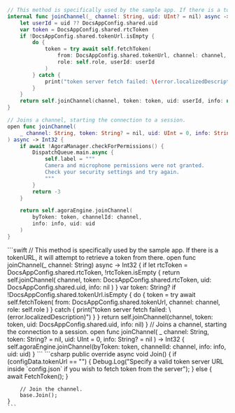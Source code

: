 
<PlatformWrapper platform="ios">

```swift
// This method is specifically used by the sample app. If there is a tokenURL, it will attempt to retrieve a token from there.
internal func joinChannel(_ channel: String, uid: UInt? = nil) async -> Int32 {
    let userId = uid ?? DocsAppConfig.shared.uid
    var token = DocsAppConfig.shared.rtcToken
    if !DocsAppConfig.shared.tokenUrl.isEmpty {
        do {
            token = try await self.fetchToken(
                from: DocsAppConfig.shared.tokenUrl, channel: channel,
                role: self.role, userId: userId
            )
        } catch {
            print("token server fetch failed: \(error.localizedDescription)")
        }
    }
    return self.joinChannel(channel, token: token, uid: userId, info: nil)
}

// Joins a channel, starting the connection to a session.
open func joinChannel(
    _ channel: String, token: String? = nil, uid: UInt = 0, info: String? = nil
) async -> Int32 {
    if await !AgoraManager.checkForPermissions() {
        DispatchQueue.main.async {
            self.label = """
            Camera and microphone permissions were not granted.
            Check your security settings and try again.
            """
        }
        return -3
    }

    return self.agoraEngine.joinChannel(
        byToken: token, channelId: channel,
        info: info, uid: uid
    )
}
```

</PlatformWrapper>

<PlatformWrapper platform="macos">
```swift
// This method is specifically used by the sample app. If there is a tokenURL, it will attempt to retrieve a token from there.
open func joinChannel(_ channel: String) async -> Int32 {
    if let rtcToken = DocsAppConfig.shared.rtcToken, !rtcToken.isEmpty {
        return self.joinChannel(
            channel, token: DocsAppConfig.shared.rtcToken,
            uid: DocsAppConfig.shared.uid, info: nil
        )
    }
    var token: String?
    if !DocsAppConfig.shared.tokenUrl.isEmpty {
        do {
            token = try await self.fetchToken(
                from: DocsAppConfig.shared.tokenUrl, channel: channel, role: self.role
            )
        } catch {
            print("token server fetch failed: \(error.localizedDescription)")
        }
    }
    return self.joinChannel(channel, token: token, uid: DocsAppConfig.shared.uid, info: nil)
}
// Joins a channel, starting the connection to a session.
open func joinChannel(
    _ channel: String, token: String? = nil, uid: UInt = 0, info: String? = nil
) -> Int32 {
    self.agoraEngine.joinChannel(byToken: token, channelId: channel, info: info, uid: uid)
}
```
</PlatformWrapper>
<PlatformWrapper platform="unity">
    ```csharp
    public override async void Join()
    {
        if (configData.tokenUrl == "")
        {
            Debug.Log("Specify a valid token server URL inside `config.json` if you wish to fetch token from the server");
        }
        else
        {
            await FetchToken();
        }

        // Join the channel.
        base.Join();
    }
    ```
</PlatformWrapper>

